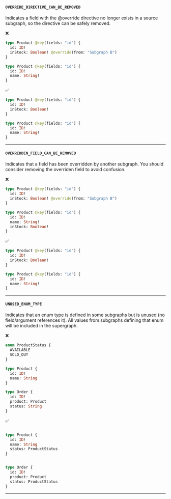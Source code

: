 #### `OVERRIDE_DIRECTIVE_CAN_BE_REMOVED`

Indicates a field with the @override directive no longer exists in a source subgraph, so the directive can be safely removed.

<p style="margin-bottom: 0">❌</p>

```graphql title="Subgraph A"
type Product @key(fields: "id") {
  id: ID!
  inStock: Boolean! @override(from: "Subgraph B")
}
```

```graphql title="Subgraph B"
type Product @key(fields: "id") {
  id: ID!
  name: String!
}
```

<p style="margin-bottom: 0">✅</p>

```graphql title="Subgraph A"
type Product @key(fields: "id") {
  id: ID!
  inStock: Boolean!
}
```

```graphql title="Subgraph B"
type Product @key(fields: "id") {
  id: ID!
  name: String!
}
```

<hr/>

#### `OVERRIDDEN_FIELD_CAN_BE_REMOVED`

Indicates that a field has been overridden by another subgraph. You should consider removing the overriden field to avoid confusion.

<p style="margin-bottom: 0">❌</p>

```graphql title="Subgraph A"
type Product @key(fields: "id") {
  id: ID!
  inStock: Boolean! @override(from: "Subgraph B")
}
```

```graphql title="Subgraph B"
type Product @key(fields: "id") {
  id: ID!
  name: String!
  inStock: Boolean!
}
```

<p style="margin-bottom: 0">✅</p>

```graphql title="Subgraph A"
type Product @key(fields: "id") {
  id: ID!
  inStock: Boolean!
}
```

```graphql title="Subgraph B"
type Product @key(fields: "id") {
  id: ID!
  name: String!
}
```

<hr/>

#### `UNUSED_ENUM_TYPE`

Indicates that an enum type is defined in some subgraphs but is unused (no field/argument references it). All values from subgraphs defining that enum will be included in the supergraph.

<p style="margin-bottom: 0">❌</p>

<CodeColumns>

```graphql title="Subgraph A"
enum ProductStatus {
  AVAILABLE
  SOLD_OUT
}

type Product {
  id: ID!
  name: String
}
```

```graphql title="Subgraph B"
type Order {
  id: ID!
  product: Product
  status: String
}
```

</CodeColumns>

<p style="margin-bottom: 0">✅</p>

<CodeColumns>

```graphql title="Subgraph A"

type Product {
  id: ID!
  name: String
  status: ProductStatus
}
```

```graphql title="Subgraph B"

type Order {
  id: ID!
  product: Product
  status: ProductStatus
}
```
</CodeColumns>

<hr/>
